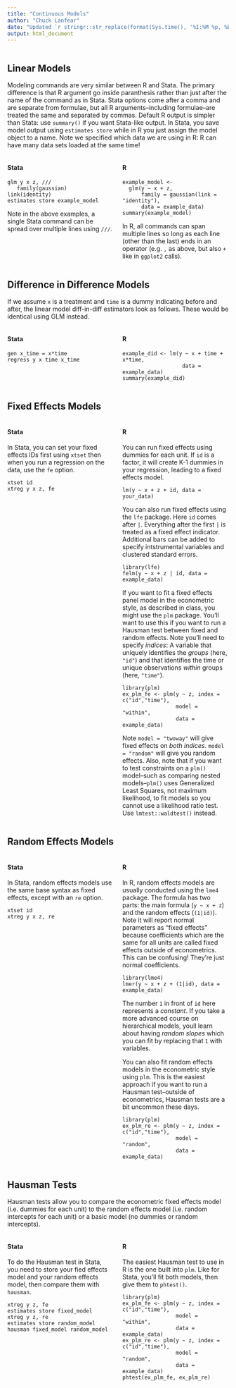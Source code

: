 ```yaml
---
title: "Continuous Models"
author: "Chuck Lanfear"
date: "Updated `r stringr::str_replace(format(Sys.time(), '%I:%M %p, %B %d, %Y'), '^0','')`"
output: html_document
---
```


<style>
.column-left{
  float: left;
  width: 48%;
  text-align: left;
}
.column-right{
  float: right;
  width: 48%;
  text-align: left;
}
.column-center{
  float: right;
  width: 100%;
  text-align: left;
}
</style>

<div class="column-center">
## Linear Models

Modeling commands are very similar between R and Stata. The primary difference is that R argument go inside paranthesis rather than just after the name of the command as in Stata. Stata options come after a comma and are separate from formulae, but all R arguments--including formulae--are treated the same and separated by commas. Default R output is simpler than Stata: use `summary()` if you want Stata-like output. In Stata, you save model output using `estimates store` while in R you just assign the model object to a name. Note we specified which data we are using in R: R can have many data sets loaded at the same time!
</div>

<div class="column-left">
#### Stata

```
glm y x z, ///
   family(gaussian) link(identity)
estimates store example_model
```
Note in the above examples, a single Stata command can be spread over multiple lines using `///`.
</div>

<div class="column-right">
#### R

```
example_model <- 
  glm(y ~ x + z,
      family = gaussian(link = "identity"),
      data = example_data)
summary(example_model)
```
 In R, all commands can span multiple lines so long as each line (other than the last) ends in an operator (e.g. `,` as above, but also `+` like in `ggplot2` calls).
</div>

<div class="column-center">
## Difference in Difference Models
If we assume `x` is a treatment and `time` is a dummy indicating before and after, the linear model diff-in-diff estimators look as follows. These would be identical using GLM instead.
</div>

<div class="column-left">
#### Stata

```
gen x_time = x*time
regress y x time x_time
```
</div>

<div class="column-right">
#### R

```
example_did <- lm(y ~ x + time + x*time,
                   data = example_data)
summary(example_did)
```
</div>

<div class="column-center">
## Fixed Effects Models
</div>

<div class="column-left">
#### Stata

In Stata, you can set your fixed effects IDs first using `xtset` then when you run a regression on the data, use the `fe` option.
```
xtset id
xtreg y x z, fe 
```
</div>

<div class="column-right">
#### R

You can run fixed effects using dummies for each unit. If `id` is a factor, it will create K-1 dummies in your regression, leading to a fixed effects model.

```
lm(y ~ x + z + id, data = your_data)
```

You can also run fixed effects using the `lfe` package. Here `id` comes after `|`. Everything after the first `|` is treated as a fixed effect indicator. Additional bars can be added to specify intstrumental variables and clustered standard errors.

```
library(lfe)
felm(y ~ x + z | id, data = example_data)
```

If you want to fit a fixed effects panel model in the econometric style, as described in class,
you might use the `plm` package. You'll want to use this if you want to run a
Hausman test between fixed and random effects. Note you'll need to specify *indices*:
A variable that uniquely identifies the *groups* (here, `"id"`) and that identifies
the time or unique observations *within* groups (here, `"time"`).

```
library(plm)
ex_plm_fe <- plm(y ~ z, index = c("id","time"), 
                 model = "within",
                 data = example_data)
```

Note `model = "twoway"` will give fixed effects on *both indices*. `model = "random"` will give you random effects. Also, note that if you want to test constraints on a `plm()` model--such as comparing nested models--`plm()` uses Generalized Least Squares, not maximum likelihood, to fit models so you cannot use a likelihood ratio test. Use `lmtest::waldtest()` instead. 
</div>

<div class="column-center">
## Random Effects Models
</div>

<div class="column-left">
#### Stata

In Stata, random effects models use the same base syntax as fixed effects, except with an `re` option.
```
xtset id
xtreg y x z, re 
```
</div>

<div class="column-right">
#### R

In R, random effects models are usually conducted using the `lme4` package. The formula has two parts: the main formula (`y ~ x + z`) and the random effects (`(1|id)`). Note it will report normal parameters as "fixed effects" because coefficients which are the same for all units are called fixed effects outside of econometrics. This can be confusing! They're just normal coefficients.

```
library(lme4)
lmer(y ~ x + z + (1|id), data = example_data)
```

The number `1` in front of `id` here represents a *constant*. If you take a more advanced course on hierarchical models, youll learn about having *random slopes* which you can fit by replacing that `1` with variables.

You can also fit random effects models in the econometric style using `plm`. This is the easiest approach if you want to run a Hausman test--outside of econometrics, Hausman tests are a bit uncommon these days.

```
library(plm)
ex_plm_re <- plm(y ~ z, index = c("id","time"), 
                 model = "random",
                 data = example_data)
```
</div>

<div class="column-center">
## Hausman Tests

Hausman tests allow you to compare the econometric fixed effects model (i.e. dummies for each unit) to the random effects model (i.e. random intercepts for each unit) or a basic model (no dummies or random intercepts).
</div>

<div class="column-left">
#### Stata

To do the Hausman test in Stata, you need to store your fied effects model and your random effects model, then compare them with `hausman`.

```
xtreg y z, fe
estimates store fixed_model
xtreg y z, re
estimates store random_model
hausman fixed_model random_model
```
</div>

<div class="column-right">
#### R 

The easiest Hausman test to use in R is the one built into `plm`. Like for Stata, you'll fit both models, then give them to `phtest()`.

```
library(plm)
ex_plm_fe <- plm(y ~ z, index = c("id","time"), 
                 model = "within",
                 data = example_data)
ex_plm_re <- plm(y ~ z, index = c("id","time"), 
                 model = "random",
                 data = example_data)
phtest(ex_plm_fe, ex_plm_re)
```
</div>
